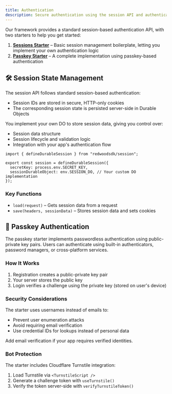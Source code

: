 ```yaml
---
title: Authentication
description: Secure authentication using the session API and authentication starters.
---
```


Our framework provides a standard session-based authentication API, with two starters to help you get started:

1. **[Sessions Starter](https://github.com/redwoodjs/sdk/blob/main/starters/sessions/README.md)** – Basic session management boilerplate, letting you implement your own authentication logic
2. **[Passkey Starter](https://github.com/redwoodjs/sdk/blob/main/starters/passkey-auth/README.md)** – A complete implementation using passkey-based authentication

## 🛠 Session State Management

The session API follows standard session-based authentication:

- Session IDs are stored in secure, HTTP-only cookies
- The corresponding session state is persisted server-side in Durable Objects

You implement your own DO to store session data, giving you control over:

- Session data structure
- Session lifecycle and validation logic
- Integration with your app's authentication flow

```tsx
import { defineDurableSession } from "redwoodsdk/session";

export const session = defineDurableSession({
  secretKey: process.env.SECRET_KEY,
  sessionDurableObject: env.SESSION_DO, // Your custom DO implementation
});
```

### **Key Functions**

- `load(request)` – Gets session data from a request
- `save(headers, sessionData)` – Stores session data and sets cookies

## 🔑 Passkey Authentication

The passkey starter implements passwordless authentication using public-private key pairs. Users can authenticate using built-in authenticators, password managers, or cross-platform services.

### **How It Works**

1. Registration creates a public-private key pair
2. Your server stores the public key
3. Login verifies a challenge using the private key (stored on user's device)

### **Security Considerations**

The starter uses usernames instead of emails to:

- Prevent user enumeration attacks
- Avoid requiring email verification
- Use credential IDs for lookups instead of personal data

Add email verification if your app requires verified identities.

### **Bot Protection**

The starter includes Cloudflare Turnstile integration:

1. Load Turnstile via `<TurnstileScript />`
2. Generate a challenge token with `useTurnstile()`
3. Verify the token server-side with `verifyTurnstileToken()`

